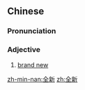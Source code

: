 ==Chinese==
{{zh-forms}}

===Pronunciation===
{{zh-pron
|m=quánxīn
|c=cyun4 san1
|h=pfs=chhiòn-sîn
|mn=choân-sin
|cat=a
}}

===Adjective===
{{zh-adj}}

# [[brand new]]

[[zh-min-nan:全新]]
[[zh:全新]]